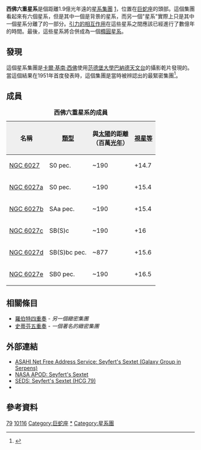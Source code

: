 {{Galaxy cluster
| name =西佛六重星系
| image = [[File:Seyfert_Sextet_full.jpg|275px]]
|caption = [[哈伯太空望遠鏡|哈伯太空望遠鏡]]（HST）的西佛六重星系影像。<br />Credit：HST/[[NASA|NASA]]/[[ESA|ESA]].
| epoch=[[J2000|J2000]]
| ra={{RA|15|59|11.9}}<ref name="ned">{{cite web
  | title=NASA/IPAC Extragalactic Database
  | work=Results for HCG 79
  | url=http://nedwww.ipac.caltech.edu/
  | accessdate=2006-10-29
  | archive-date=2011-05-14
  | archive-url=https://web.archive.org/web/20110514100451/http://nedwww.ipac.caltech.edu/
  | dead-url=no
  }}</ref>
| dec={{DEC|+20|45|31}}<ref name="ned" />
| constellation = [[巨蛇座|巨蛇座]]
| member_no = 4<ref name="ned" />
| brightest_member = [[NGC_6027|NGC 6027]]
| other_names = 巨蛇座六重星系、HCG 79、[[Uppsala_General_Catalogue|UGC]] 10116、<br />VV 115、VII Zw 631<ref name="ned" />
}}

'''西佛六重星系'''是個距離1.9億光年遠的[[星系團|星系集團]] [https://web.archive.org/web/20070929163851/http://www.laughtergenealogy.com/bin/hubble/html/seyfert.html]，位置在[[巨蛇座|巨蛇座]]的頭部。這個集團看起來有六個星系，但是其中一個是背景的星系，而另一個"星系"實際上只是其中一個星系分離了的一部分。[[交互作用星系|引力的相互作用]]在這些星系之間應該已經進行了數億年的時間。最後，這些星系將合併成為一個[[橢圓星系|橢圓星系]]。

== 發現 ==
這個星系集團是[[卡爾·基南·西佛|卡爾·基南·西佛]]使用[[范德堡大學|范德堡大學]][[巴納德天文台|巴納德天文台]]的攝影乾片發現的。當這個結果在1951年首度發表時，這個集團是當時被辨認出的最緊密集團<ref name="bajajaetal1984">{{cite journal
  | author=C. K. Seyfert
  | title=A Dense Group of Galaxies in Serpens
  | journal=Publications of the Astronomical Society of the Pacific
  | year=1951
  | volume=371
  | pages=72–75
  | url=http://adsabs.harvard.edu/abs/1951PASP...63...72S
  | doi=10.1086/126319
  | access-date=2009-05-22
  | archive-date=2019-04-10
  | archive-url=https://web.archive.org/web/20190410093145/http://adsabs.harvard.edu/abs/1951PASP...63...72S
  | dead-url=no
  }}</ref>。

== 成員 ==
{| class="wikitable" style="text-align:center;border-collapse:collapse;" cellpadding="2"
|+ '''西佛六重星系的成員'''
|-
! style="background:#efefef;" | 名稱
! style="background:#efefef;" | [[星系分類|類型]]
! style="background:#efefef;" | 與[[太陽|太陽]]的距離<br />（百萬[[光年|光年]]）
! style="background:#efefef;" | [[視星等|視星等]]
|-
| [[NGC_6027|NGC 6027]]
| S0 pec.
| ~190
| +14.7
|-
| [[NGC_6027a|NGC 6027a]]
| S0 pec.
| ~190
| +15.4
|-
| [[NGC_6027b|NGC 6027b]]
| SAa pec.
| ~190
| +15.4
|-
| [[NGC_6027c|NGC 6027c]]
| SB(S)c
| ~190
| +16
|-
| [[NGC_6027d|NGC 6027d]]
| SB(S)bc pec.
| ~877
| +15.6
|-
| [[NGC_6027e|NGC 6027e]]
| SB0 pec.
| ~190
| +16.5
|}

== 相關條目 ==

* [[羅伯特四重奏|羅伯特四重奏]] - ''另一個緻密集團''
* [[史蒂芬五重奏|史蒂芬五重奏]] - ''一個著名的緻密集團''

== 外部連結 ==
* [http://www.ne.jp/asahi/stellar/scenes/object_e/ngc6027.htm ASAHI Net Free Address Service: Seyfert's Sextet (Galaxy Group in Serpens)] {{Wayback|url=http://www.ne.jp/asahi/stellar/scenes/object_e/ngc6027.htm |date=20090305100245 }}
* [http://antwrp.gsfc.nasa.gov/apod/ap030124.html NASA APOD: Seyfert's Sextet] {{Wayback|url=http://antwrp.gsfc.nasa.gov/apod/ap030124.html |date=20090411141409 }}
* [https://web.archive.org/web/20070227143018/http://www.seds.org/~spider/spider/Misc/seyfert6.html SEDS: Seyfert's Sextet (HCG 79)]
* {{WikiSky|NGC 6027}}

== 參考資料 ==

<div class="references-small"><references/></div>
{{Sky|15|59|11.9|+|20|45|31|190000000}}

[[Category:希克斯緻密星系群|79]]
[[Category:UGC天體|10116]]
[[Category:巨蛇座|Category:巨蛇座]]
[[Category:西佛六重星系|*]]
[[Category:星系團|Category:星系團]]
